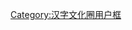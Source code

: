 {{Userbox-2
  |border-c = #52593B	
  |border-s = 1
  |id1-c = #FFFAFA
  |id1-s = 9
  |id1-fc    = #FFFFFF
  |id2-c = #FFFAFA
  |id2-s = 9
  |id2-fc = #FFFFFF
  |info-s = 10
  |info-fc = #000000
  |info-c = #A87CA0
  |id1 = [[File:East_Asian_Cultural_Sphere.svg|45px]]
  |id2 = [[File:HanWaHanViet.svg‎‎|45px]]
  |info = 這名用戶為'''[[漢字文化圈]]'''的一份子。
  |nocat = {{{nocat|}}}
  |usercategory = 来自东亚文化圈的维基人
}}<noinclude>{{clear2}}{{自动分类|来自东亚文化圈的维基人}}
[[Category:汉字文化圈用户框]]
</noinclude>